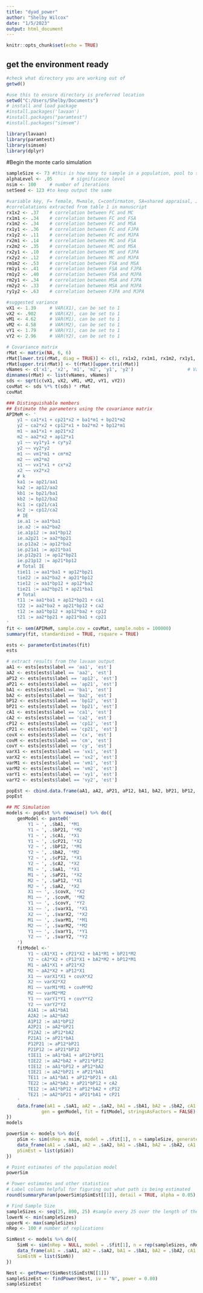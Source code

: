 ---
title: "dyad_power"
author: "Shelby Wilcox"
date: "1/5/2023"
output: html_document
---

```{r setup, include=FALSE}
knitr::opts_chunk$set(echo = TRUE)
```
## get the environment ready 
```{r}
#check what directory you are working out of
getwd()

#use this to ensure directory is preferred location
setwd("C:/Users/Shelby/Documents")
# install and load package
#install.packages('lavaan')
#install.packages("paramtest")
#install.packages("simsem")

library(lavaan)
library(paramtest)
library(simsem)
library(dplyr)
```
#Begin the monte carlo simulation
```{r}

sampleSize <- 73 #this is how many to sample in a population, pool to sample from not DF
alphaLevel <- .05		# significance level
nsim <- 100		# number of iterations
setSeed <- 123 #to keep output the same

#variable key, F= female, M=male, C=confirmaton, SA=shared appraisal, JPA=joint physical action
#correlatations extracted from table 1 in manuscript
rx1x2 <- .37	# correlation between FC and MC
rx1m1 <- .34	# correlation between FC and FSA
rx1m2 <- .34	# correlation between FC and MSA
rx1y1 <- .36	# correlation between FC and FJPA
rx1y2 <- .11	# correlation between FC and MJPA
rx2m1 <- .14	# correlation between MC and FSA
rx2m2 <- .35	# correlation between MC and MSA
rx2y1 <- .10	# correlation between MC and FJPA
rx2y2 <- .12	# correlation between MC and MJPA
rm1m2 <- .53	# correlation between FSA and MSA
rm1y1 <- .41	# correlation between FSA and FJPA
rm1y2 <- .40	# correlation between FSA and MJPA
rm2y1 <- .34	# correlation between MSA and FJPA
rm2y2 <- .33	# correlation between MSA and MJPA
ry1y2 <- .63	# correlation between FJPA and MJPA

#suggested variance
vX1 <- 1.39		# VAR(X1), can be set to 1
vX2 <- .902		# VAR(X2), can be set to 1
vM1 <- 4.62		# VAR(M1), can be set to 1
vM2 <- 4.58		# VAR(M2), can be set to 1
vY1 <- 1.79		# VAR(Y1), can be set to 1
vY2 <- 2.96		# VAR(Y2), can be set to 1
```

```{r}
# Covariance matrix
rMat <- matrix(NA, 6, 6)
rMat[lower.tri(rMat, diag = TRUE)] <- c(1, rx1x2, rx1m1, rx1m2, rx1y1, rx1y2, 1, rx2m1, rx2m2, rx2y1, rx2y2, 1, rm1m2, rm1y1, rm1y2, 1, rm2y1, rm2y2, 1, ry1y2, 1)
rMat[upper.tri(rMat)] <- t(rMat)[upper.tri(rMat)]
vNames <- c('x1', 'x2', 'm1', 'm2', 'y1', 'y2')                    # Variable names
dimnames(rMat) <- list(vNames, vNames)
sds <- sqrt(c(vX1, vX2, vM1, vM2, vY1, vY2))
covMat <- sds %*% t(sds) * rMat
covMat
```

```{r}
### Distinguishable members
## Estimate the parameters using the covariance matrix
APIMeM <- '	
	y1 ~ ca1*x1 + cp21*x2 + ba1*m1 + bp21*m2
	y2 ~ ca2*x2 + cp12*x1 + ba2*m2 + bp12*m1
	m1 ~ aa1*x1 + ap21*x2
	m2 ~ aa2*x2 + ap12*x1
	y1 ~~ vy1*y1 + cy*y2
	y2 ~~ vy2*y2
	m1 ~~ vm1*m1 + cm*m2
	m2 ~~ vm2*m2
	x1 ~~ vx1*x1 + cx*x2
	x2 ~~ vx2*x2
	# k
	ka1 := ap21/aa1
	ka2 := ap12/aa2
	kb1 := bp21/ba1
	kb2 := bp12/ba2
	kc1 := cp21/ca1
	kc2 := cp12/ca2
	# IE
	ie.a1 := aa1*ba1
	ie.a2 := aa2*ba2
	ie.a1p12 := aa1*bp12
	ie.a2p21 := aa2*bp21
	ie.p12a2 := ap12*ba2
	ie.p21a1 := ap21*ba1
	ie.p12p21 := ap12*bp21
	ie.p21p12 := ap21*bp12
	# Total IE
	tie11 := aa1*ba1 + ap12*bp21
	tie22 := aa2*ba2 + ap21*bp12
	tie12 := aa1*bp12 + ap12*ba2
	tie21 := aa2*bp21 + ap21*ba1
	# Total
	t11 := aa1*ba1 + ap12*bp21 + ca1
	t22 := aa2*ba2 + ap21*bp12 + ca2
	t12 := aa1*bp12 + ap12*ba2 + cp12
	t21 := aa2*bp21 + ap21*ba1 + cp21
'
fit <- sem(APIMeM, sample.cov = covMat, sample.nobs = 100000)
summary(fit, standardized = TRUE, rsquare = TRUE)

ests <- parameterEstimates(fit)
ests

# extract results from the lavaan output
aA1 <- ests[ests$label == 'aa1', 'est']
aA2 <- ests[ests$label == 'aa2', 'est']
aP12 <- ests[ests$label == 'ap12', 'est']
aP21 <- ests[ests$label == 'ap21', 'est']
bA1 <- ests[ests$label == 'ba1', 'est']
bA2 <- ests[ests$label == 'ba2', 'est']
bP12 <- ests[ests$label == 'bp12', 'est']
bP21 <- ests[ests$label == 'bp21', 'est']
cA1 <- ests[ests$label == 'ca1', 'est']
cA2 <- ests[ests$label == 'ca2', 'est']
cP12 <- ests[ests$label == 'cp12', 'est']
cP21 <- ests[ests$label == 'cp21', 'est']
covX <- ests[ests$label == 'cx', 'est']
covM <- ests[ests$label == 'cm', 'est']
covY <- ests[ests$label == 'cy', 'est']
varX1 <- ests[ests$label == 'vx1', 'est']
varX2 <- ests[ests$label == 'vx2', 'est']
varM1 <- ests[ests$label == 'vm1', 'est']
varM2 <- ests[ests$label == 'vm2', 'est']
varY1 <- ests[ests$label == 'vy1', 'est']
varY2 <- ests[ests$label == 'vy2', 'est']

popEst <- cbind.data.frame(aA1, aA2, aP21, aP12, bA1, bA2, bP21, bP12, cA1, cA2, cP21, cP12, covX, covM, covY, varX1, varX2, varM1, varM2, varY1, varY2)
popEst

## MC Simulation
models <- popEst %>% rowwise() %>% do({
	genModel <- paste0('
		Y1 ~ ', .$bA1, '*M1
		Y1 ~ ', .$bP21, '*M2
		Y1 ~ ', .$cA1, '*X1
		Y1 ~ ', .$cP21, '*X2
		Y2 ~ ', .$bP12, '*M1
		Y2 ~ ', .$bA2, '*M2
		Y2 ~ ', .$cP12, '*X1
		Y2 ~ ', .$cA2, '*X2
		M1 ~ ', .$aA1, '*X1
		M1 ~ ', .$aP21, '*X2
		M2 ~ ', .$aP12, '*X1
		M2 ~ ', .$aA2, '*X2
		X1 ~~ ', .$covX, '*X2
		M1 ~~ ', .$covM, '*M2
		Y1 ~~ ', .$covY, '*Y2
		X1 ~~ ', .$varX1, '*X1
		X2 ~~ ', .$varX2, '*X2
		M1 ~~ ', .$varM1, '*M1
		M2 ~~ ', .$varM2, '*M2
		Y1 ~~ ', .$varY1, '*Y1
		Y2 ~~ ', .$varY2, '*Y2
	')
	fitModel <-'	
		Y1 ~ cA1*X1 + cP21*X2 + bA1*M1 + bP21*M2
		Y2 ~ cA2*X2 + cP12*X1 + bA2*M2 + bP12*M1
		M1 ~ aA1*X1 + aP21*X2
		M2 ~ aA2*X2 + aP12*X1
		X1 ~~ varX1*X1 + covX*X2
		X2 ~~ varX2*X2
		M1 ~~ varM1*M1 + covM*M2
		M2 ~~ varM2*M2
		Y1 ~~ varY1*Y1 + covY*Y2
		Y2 ~~ varY2*Y2
		A1A1 := aA1*bA1
		A2A2 := aA2*bA2
		A1P12 := aA1*bP12
		A2P21 := aA2*bP21
		P12A2 := aP12*bA2
		P21A1 := aP21*bA1
		P12P21 := aP12*bP21
		P21P12 := aP21*bP12
		tIE11 := aA1*bA1 + aP12*bP21
		tIE22 := aA2*bA2 + aP21*bP12
		tIE12 := aA1*bP12 + aP12*bA2
		tIE21 := aA2*bP21 + aP21*bA1
		TE11 := aA1*bA1 + aP12*bP21 + cA1
		TE22 := aA2*bA2 + aP21*bP12 + cA2
		TE12 := aA1*bP12 + aP12*bA2 + cP12
		TE21 := aA2*bP21 + aP21*bA1 + cP21
	'
	data.frame(aA1 = .$aA1, aA2 = .$aA2, bA1 = .$bA1, bA2 = .$bA2, cA1 = .$cA1, cA2 = .$cA2, aP21 = .$aP21, aP12 = .$aP12, bP21 = .$bP21, bP12 = .$bP12, cP21 = .$cP21, cP12 = .$cP12, covX = .$covX, covM = .$covM, covY = .$covY,
		     gen = genModel, fit = fitModel, stringsAsFactors = FALSE)
})
models

powerSim <- models %>% do({
	pSim <- sim(nRep = nsim, model = .$fit[1], n = sampleSize, generate = .$gen[1], lavaanfun = "sem")
	data_frame(aA1 = .$aA1, aA2 = .$aA2, bA1 = .$bA1, bA2 = .$bA2, cA1 = .$cA1, cA2 = .$cA2, aP21 = .$aP21, aP12 = .$aP12, bP21 = .$bP21, bP12 = .$bP12, cP21 = .$cP21, cP12 = .$cP12, covX = .$covX, covM = .$covM, covY = .$covY,
	pSimEst = list(pSim))
})

# Point estimates of the population model
powerSim

# Power estimates and other statistics
# Label column helpful for figuring out what path is being estimated
round(summaryParam(powerSim$pSimEst[[1]], detail = TRUE, alpha = 0.05), 3)
```

```{r}
# Find Sample Size
sampleSizes <- seq(25, 800, 25) #sample every 25 over the length of the vector
lowerN <- min(sampleSizes)
upperN <- max(sampleSizes)
nRep <- 100	# number of replications

SimNest <- models %>% do({
	SimN <- sim(nRep = NULL, model = .$fit[1], n = rep(sampleSizes, nRep), generate = .$gen[1], lavaanfun = "sem")
	data_frame(aA1 = .$aA1, aA2 = .$aA2, bA1 = .$bA1, bA2 = .$bA2, cA1 = .$cA1, cA2 = .$cA2, aP21 = .$aP21, aP12 = .$aP12, bP21 = .$bP21, bP12 = .$bP12, cP21 = .$cP21, cP12 = .$cP12, covX = .$covX, covM = .$covM, covY = .$covY,
	SimEstN = list(SimN))
})

Nest <- getPower(SimNest$SimEstN[[1]])
sampleSizeEst <- findPower(Nest, iv = "N", power = 0.80)
sampleSizeEst

```
